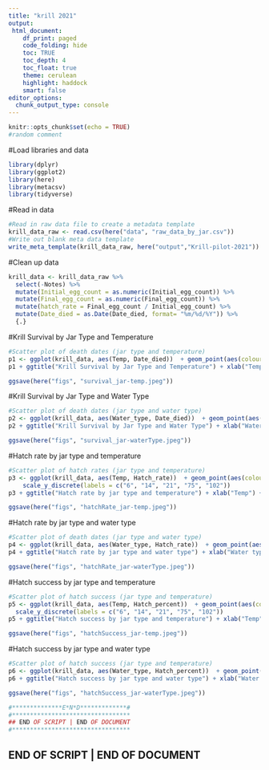 ```yaml
---
title: "krill 2021"
output:
 html_document:
    df_print: paged
    code_folding: hide
    toc: TRUE
    toc_depth: 4
    toc_float: true
    theme: cerulean
    highlight: haddock
    smart: false
editor_options: 
  chunk_output_type: console
---
```


```r
knitr::opts_chunk$set(echo = TRUE)
#random comment
```

#Load libraries and data
```r

library(dplyr)
library(ggplot2)
library(here)
library(metacsv)
library(tidyverse)

```

#Read in data
```r

#Read in raw data file to create a metadata template
krill_data_raw <- read.csv(here("data", "raw_data_by_jar.csv"))
#Write out blank meta data template
write_meta_template(krill_data_raw, here("output","Krill-pilot-2021"))

```

#Clean up data
```r

krill_data <- krill_data_raw %>%
  select(-Notes) %>%
  mutate(Initial_egg_count = as.numeric(Initial_egg_count)) %>%
  mutate(Final_egg_count = as.numeric(Final_egg_count)) %>%
  mutate(hatch_rate = Final_egg_count / Initial_egg_count) %>%
  mutate(Date_died = as.Date(Date_died, format= "%m/%d/%Y")) %>%
  {.}

```

#Krill Survival by Jar Type and Temperature
```r

#Scatter plot of death dates (jar type and temperature)
p1 <- ggplot(krill_data, aes(Temp, Date_died))  + geom_point(aes(colour = Jar_type), size=3, position=position_jitter(h=0.15,w=0.15))
p1 + ggtitle("Krill Survival by Jar Type and Temperature") + xlab("Temp") + ylab("Date Died")

ggsave(here("figs", "survival_jar-temp.jpeg"))

```

#Krill Survival by Jar Type and Water Type
```r

#Scatter plot of death dates (jar type and water type)
p2 <- ggplot(krill_data, aes(Water_type, Date_died))  + geom_point(aes(colour = Jar_type), size=3, position=position_jitter(h=0.15,w=0.15))
p2 + ggtitle("Krill Survival by Jar Type and Water Type") + xlab("Water type") + ylab("Date Died") 

ggsave(here("figs", "survival_jar-waterType.jpeg"))

```

#Hatch rate by jar type and temperature
```r

#Scatter plot of hatch rates (jar type and temperature)
p3 <- ggplot(krill_data, aes(Temp, Hatch_rate))  + geom_point(aes(colour = Jar_type), size=3, position=position_jitter(h=0.15,w=0.15)) +
    scale_y_discrete(labels = c("6", "14", "21", "75", "102"))
p3 + ggtitle("Hatch rate by jar type and temperature") + xlab("Temp") + ylab("Number hatched")

ggsave(here("figs", "hatchRate_jar-temp.jpeg"))

```

#Hatch rate by jar type and water type
```r

#Scatter plot of death dates (jar type and water type)
p4 <- ggplot(krill_data, aes(Water_type, Hatch_rate))  + geom_point(aes(colour = Jar_type), size=3, position=position_jitter(h=0.15,w=0.15))
p4 + ggtitle("Hatch rate by jar type and water type") + xlab("Water type") + ylab("Number hatched")

ggsave(here("figs", "hatchRate_jar-waterType.jpeg"))

```

#Hatch success by jar type and temperature
```r

#Scatter plot of hatch success (jar type and temperature)
p5 <- ggplot(krill_data, aes(Temp, Hatch_percent))  + geom_point(aes(colour = Jar_type), size=3, position=position_jitter(h=0.15,w=0.15)) +
  scale_y_discrete(labels = c("6", "14", "21", "75", "102"))
p5 + ggtitle("Hatch success by jar type and temperature") + xlab("Temp") + ylab("Percent hatched")

ggsave(here("figs", "hatchSuccess_jar-temp.jpeg"))

```

#Hatch success by jar type and water type
```r

#Scatter plot of hatch success (jar type and temperature)
p6 <- ggplot(krill_data, aes(Water_type, Hatch_percent))  + geom_point(aes(colour = Jar_type), size=3, position=position_jitter(h=0.15,w=0.15))
p6 + ggtitle("Hatch success by jar type and water type") + xlab("Water Type") + ylab("Percent hatched")

ggsave(here("figs", "hatchSuccess_jar-waterType.jpeg"))

```



```r
#**************E*N*D*************# 
#*********************************
## END OF SCRIPT | END OF DOCUMENT 
#*********************************
```


## END OF SCRIPT | END OF DOCUMENT
